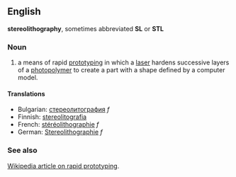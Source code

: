 ==English==
'''stereolithography''', sometimes abbreviated '''SL''' or '''STL'''

===Noun===
# a means of rapid [[prototype|prototyping]] in which a [[laser]] hardens successive layers of a [[photopolymer]] to create a part with a shape defined by a computer model.

====Translations====
*Bulgarian: [[стереолитография]] ''f''
*Finnish: [[stereolitografia]]
*French: [[stéréolithographie]] ''f''
*German: [[Stereolithographie]] ''f''

===See also===
[[w:rapid prototyping|Wikipedia article on rapid prototyping]].